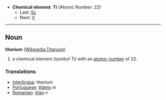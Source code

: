 *'''Chemical element''': '''Ti''' (Atomic Number: 22)
**Last: [[Scandium|Sc]]
**Next: [[Vanadium|V]]
----
== Noun ==
'''titanium''' ([[en:Titanium|Wikipedia:Titanium]])

# a chemical element ''(symbol Ti)'' with an [[atomic number]] of 22.

===Translations===
*[[Interlingua]]: titanium
*[[Portuguese]]: [[titânio]] ''m''
*[[Romanian]]: [[titan]] ''n''
